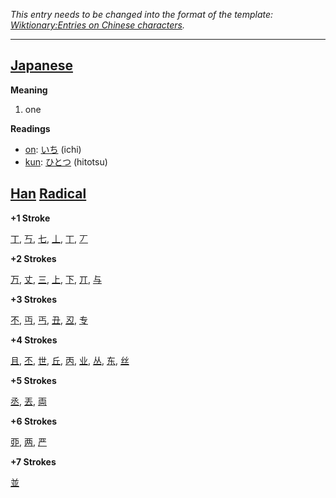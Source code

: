 ''This entry needs to be changed into the format of the template: [[Wiktionary:Entries on Chinese characters]].''
----

== [[Japanese]] ==
'''Meaning'''
#one

'''Readings'''
*[[on]]: [[いち]] (ichi)
*[[kun]]: [[ひとつ]] (hitotsu)

== [[Han]] [[Radical]] ==

'''+1 Stroke'''

[[丁]], [[丂]], [[七]], [[丄]], [[丅]], [[丆]]

'''+2 Strokes'''

[[万]], [[丈]], [[三]], [[上]], [[下]], [[丌]], [[与]]

'''+3 Strokes'''

[[不]], [[丏]], [[丐]], [[丑]], [[丒]], [[专]]

'''+4 Strokes'''

[[且]], [[丕]], [[世]], [[丘]], [[丙]], [[业]], [[丛]], [[东]], [[丝]]

'''+5 Strokes'''

[[丞]], [[丟]], [[両]]

'''+6 Strokes'''

[[丣]], [[两]], [[严]]

'''+7 Strokes'''

[[並]]